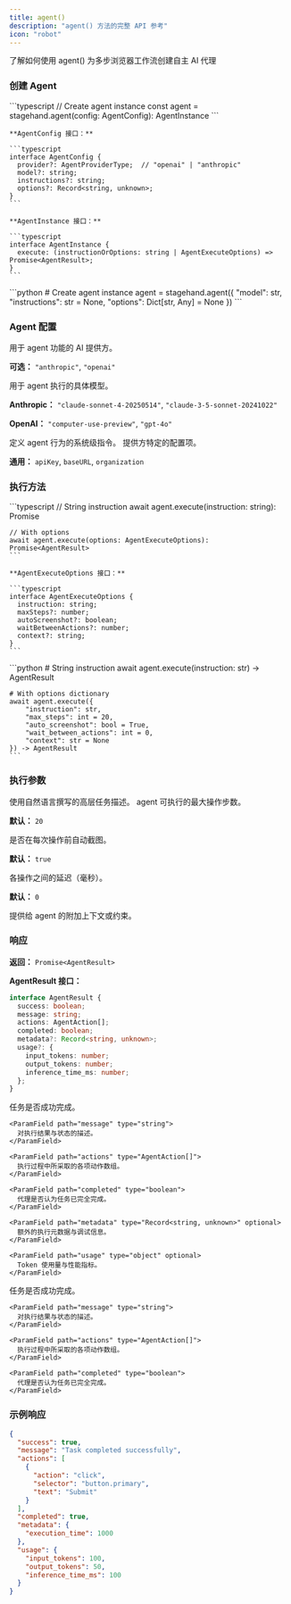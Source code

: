 ```yaml
---
title: agent()
description: "agent() 方法的完整 API 参考"
icon: "robot"
---
```


<CardGroup cols={1}>
  <Card title="Agent" icon="robot" href="/zh/basics/agent">
    了解如何使用 agent() 为多步浏览器工作流创建自主 AI 代理
  </Card>
</CardGroup>

### 创建 Agent

<Tabs>
  <Tab title="TypeScript">
    ```typescript
    // Create agent instance
    const agent = stagehand.agent(config: AgentConfig): AgentInstance
    ```

    **AgentConfig 接口：**

    ```typescript
    interface AgentConfig {
      provider?: AgentProviderType;  // "openai" | "anthropic"
      model?: string;
      instructions?: string;
      options?: Record<string, unknown>;
    }
    ```

    **AgentInstance 接口：**

    ```typescript
    interface AgentInstance {
      execute: (instructionOrOptions: string | AgentExecuteOptions) => Promise<AgentResult>;
    }
    ```
  </Tab>

  <Tab title="Python">
    ```python
    # Create agent instance
    agent = stagehand.agent({
        "model": str,
        "instructions": str = None,
        "options": Dict[str, Any] = None
    })
    ```
  </Tab>
</Tabs>

### Agent 配置

<ParamField path="provider" type="AgentProviderType" optional>
  用于 agent 功能的 AI 提供方。

  **可选：** `"anthropic"`, `"openai"`
</ParamField>

<ParamField path="model" type="string" optional>
  用于 agent 执行的具体模型。

  **Anthropic：** `"claude-sonnet-4-20250514"`, `"claude-3-5-sonnet-20241022"`

  **OpenAI：** `"computer-use-preview"`, `"gpt-4o"`
</ParamField>

<ParamField path="instructions" type="string" optional>
  定义 agent 行为的系统级指令。
</ParamField>

<ParamField path="options" type="Record<string, unknown>" optional>
  提供方特定的配置项。

  **通用：** `apiKey`, `baseURL`, `organization`
</ParamField>

### 执行方法

<Tabs>
  <Tab title="TypeScript">
    ```typescript
    // String instruction
    await agent.execute(instruction: string): Promise<AgentResult>

    // With options
    await agent.execute(options: AgentExecuteOptions): Promise<AgentResult>
    ```

    **AgentExecuteOptions 接口：**

    ```typescript
    interface AgentExecuteOptions {
      instruction: string;
      maxSteps?: number;
      autoScreenshot?: boolean;
      waitBetweenActions?: number;
      context?: string;
    }
    ```
  </Tab>

  <Tab title="Python">
    ```python
    # String instruction
    await agent.execute(instruction: str) -> AgentResult

    # With options dictionary
    await agent.execute({
        "instruction": str,
        "max_steps": int = 20,
        "auto_screenshot": bool = True,
        "wait_between_actions": int = 0,
        "context": str = None
    }) -> AgentResult
    ```
  </Tab>
</Tabs>

### 执行参数

<ParamField path="instruction" type="string" required>
  使用自然语言撰写的高层任务描述。
</ParamField>

<ParamField path="maxSteps" type="number" optional>
  agent 可执行的最大操作步数。

  **默认：** `20`
</ParamField>

<ParamField path="autoScreenshot" type="boolean" optional>
  是否在每次操作前自动截图。

  **默认：** `true`
</ParamField>

<ParamField path="waitBetweenActions" type="number" optional>
  各操作之间的延迟（毫秒）。

  **默认：** `0`
</ParamField>

<ParamField path="context" type="string" optional>
  提供给 agent 的附加上下文或约束。
</ParamField>

### 响应

**返回：** `Promise<AgentResult>`

**AgentResult 接口：**

```typescript
interface AgentResult {
  success: boolean;
  message: string;
  actions: AgentAction[];
  completed: boolean;
  metadata?: Record<string, unknown>;
  usage?: {
    input_tokens: number;
    output_tokens: number;
    inference_time_ms: number;
  };
}
```

<Tabs>
  <Tab title="TypeScript">
    <ParamField path="success" type="boolean">
      任务是否成功完成。
    </ParamField>

    <ParamField path="message" type="string">
      对执行结果与状态的描述。
    </ParamField>

    <ParamField path="actions" type="AgentAction[]">
      执行过程中所采取的各项动作数组。
    </ParamField>

    <ParamField path="completed" type="boolean">
      代理是否认为任务已完全完成。
    </ParamField>

    <ParamField path="metadata" type="Record<string, unknown>" optional>
      额外的执行元数据与调试信息。
    </ParamField>

    <ParamField path="usage" type="object" optional>
      Token 使用量与性能指标。
    </ParamField>
  </Tab>

  <Tab title="Python">
    <ParamField path="success" type="boolean">
      任务是否成功完成。
    </ParamField>

    <ParamField path="message" type="string">
      对执行结果与状态的描述。
    </ParamField>

    <ParamField path="actions" type="AgentAction[]">
      执行过程中所采取的各项动作数组。
    </ParamField>

    <ParamField path="completed" type="boolean">
      代理是否认为任务已完全完成。
    </ParamField>
  </Tab>
</Tabs>

### 示例响应

```json
{
  "success": true,
  "message": "Task completed successfully",
  "actions": [
    {
      "action": "click",
      "selector": "button.primary",
      "text": "Submit"
    }
  ],
  "completed": true,
  "metadata": {
    "execution_time": 1000
  },
  "usage": {
    "input_tokens": 100,
    "output_tokens": 50,
    "inference_time_ms": 100
  }
}
```